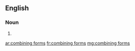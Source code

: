 ==English==

===Noun===
{{head|en|plural}}

# {{plural of|combining form|lang=en|nocat=1}}

[[ar:combining forms]]
[[fr:combining forms]]
[[mg:combining forms]]